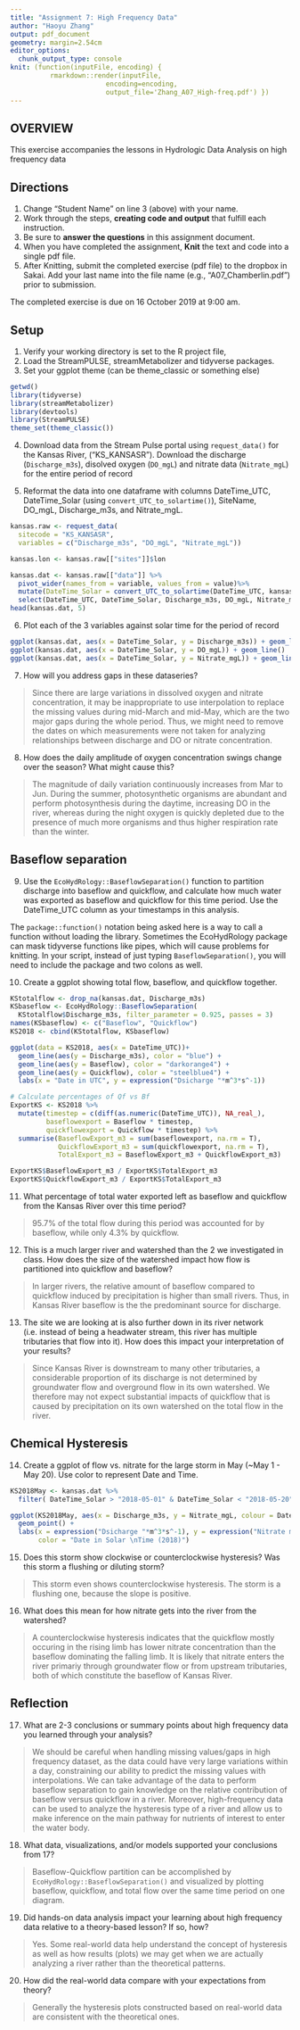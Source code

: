 ```yaml
---
title: "Assignment 7: High Frequency Data"
author: "Haoyu Zhang"
output: pdf_document
geometry: margin=2.54cm
editor_options: 
  chunk_output_type: console
knit: (function(inputFile, encoding) { 
          rmarkdown::render(inputFile,
                        encoding=encoding, 
                        output_file='Zhang_A07_High-freq.pdf') })
---
```


## OVERVIEW

This exercise accompanies the lessons in Hydrologic Data Analysis on high frequency data

## Directions
1. Change "Student Name" on line 3 (above) with your name.
2. Work through the steps, **creating code and output** that fulfill each instruction.
3. Be sure to **answer the questions** in this assignment document.
4. When you have completed the assignment, **Knit** the text and code into a single pdf file.
5. After Knitting, submit the completed exercise (pdf file) to the dropbox in Sakai. Add your last name into the file name (e.g., "A07_Chamberlin.pdf") prior to submission.

The completed exercise is due on 16 October 2019 at 9:00 am.

## Setup

1. Verify your working directory is set to the R project file, 
2. Load the StreamPULSE, streamMetabolizer and tidyverse packages. 
3. Set your ggplot theme (can be theme_classic or something else)


```r
getwd()
library(tidyverse)
library(streamMetabolizer)
library(devtools)
library(StreamPULSE)
theme_set(theme_classic())
```


4. Download data from the Stream Pulse portal using `request_data()` for the Kansas River, ("KS_KANSASR"). Download the discharge (`Discharge_m3s`), disolved oxygen (`DO_mgL`) and nitrate data (`Nitrate_mgL`) for the entire period of record

5. Reformat the data into one dataframe with columns DateTime_UTC, DateTime_Solar (using `convert_UTC_to_solartime()`), SiteName, DO_mgL, Discharge_m3s, and Nitrate_mgL.
```r
kansas.raw <- request_data(
  sitecode = "KS_KANSASR",
  variables = c("Discharge_m3s", "DO_mgL", "Nitrate_mgL"))

kansas.lon <- kansas.raw[["sites"]]$lon

kansas.dat <- kansas.raw[["data"]] %>%
  pivot_wider(names_from = variable, values_from = value)%>%
  mutate(DateTime_Solar = convert_UTC_to_solartime(DateTime_UTC, kansas.lon))%>%
  select(DateTime_UTC, DateTime_Solar, Discharge_m3s, DO_mgL, Nitrate_mgL)
head(kansas.dat, 5)
```

6. Plot each of the 3 variables against solar time for the period of record

```r
ggplot(kansas.dat, aes(x = DateTime_Solar, y = Discharge_m3s)) + geom_line()
ggplot(kansas.dat, aes(x = DateTime_Solar, y = DO_mgL)) + geom_line()
ggplot(kansas.dat, aes(x = DateTime_Solar, y = Nitrate_mgL)) + geom_line()
```

7. How will you address gaps in these dataseries?

> Since there are large variations in dissolved oxygen and nitrate concentration, it may be inappropriate to use interpolation to replace the missing values during mid-March and mid-May, which are the two major gaps during the whole period. Thus, we might need to remove the dates on which measurements were not taken for analyzing relationships between discharge and DO or nitrate concentration.

8. How does the daily amplitude of oxygen concentration swings change over the season? What might cause this?

> The magnitude of daily variation continuously increases from Mar to Jun. During the summer, photosynthetic organisms are abundant and perform photosynthesis during the daytime, increasing DO in the river, whereas during the night oxygen is quickly depleted due to the presence of much more organisms and thus higher respiration rate than the winter.

## Baseflow separation
9. Use the `EcoHydRology::BaseflowSeparation()` function to partition discharge into baseflow and quickflow, and calculate how much water was exported as baseflow and quickflow for this time period. Use the DateTime_UTC column as your timestamps in this analysis.

The `package::function()` notation being asked here is a way to call a function without loading the library. Sometimes the EcoHydRology package can mask tidyverse functions like pipes, which will cause problems for knitting. In your script, instead of just typing `BaseflowSeparation()`, you will need to include the package and two colons as well.

10. Create a ggplot showing total flow, baseflow, and quickflow together. 


```r

KStotalflow <- drop_na(kansas.dat, Discharge_m3s)
KSbaseflow <- EcoHydRology::BaseflowSeparation(
  KStotalflow$Discharge_m3s, filter_parameter = 0.925, passes = 3)
names(KSbaseflow) <- c("Baseflow", "Quickflow")
KS2018 <- cbind(KStotalflow, KSbaseflow)

ggplot(data = KS2018, aes(x = DateTime_UTC))+
  geom_line(aes(y = Discharge_m3s), color = "blue") +
  geom_line(aes(y = Baseflow), color = "darkorange4") +
  geom_line(aes(y = Quickflow), color = "steelblue4") +
  labs(x = "Date in UTC", y = expression("Dsicharge "*m^3*s^-1))

# Calculate percentages of Qf vs Bf
ExportKS <- KS2018 %>%
  mutate(timestep = c(diff(as.numeric(DateTime_UTC)), NA_real_),
         baseflowexport = Baseflow * timestep,
         quickflowexport = Quickflow * timestep) %>%
  summarise(BaseflowExport_m3 = sum(baseflowexport, na.rm = T),
            QuickflowExport_m3 = sum(quickflowexport, na.rm = T),
            TotalExport_m3 = BaseflowExport_m3 + QuickflowExport_m3)

ExportKS$BaseflowExport_m3 / ExportKS$TotalExport_m3
ExportKS$QuickflowExport_m3 / ExportKS$TotalExport_m3

```


11. What percentage of total water exported left as baseflow and quickflow from the Kansas River over this time period?

> 95.7% of the total flow during this period was accounted for by baseflow, while only 4.3% by quickflow.

12. This is a much larger river and watershed than the 2 we investigated in class. How does the size of the watershed impact how flow is partitioned into quickflow and baseflow? 

> In larger rivers, the relative amount of baseflow compared to quickflow induced by precipitation is higher than small rivers. Thus, in Kansas River baseflow is the the predominant source for discharge.

13. The site we are looking at is also further down in its river network (i.e. instead of being a headwater stream, this river has multiple tributaries that flow into it). How does this impact your interpretation of your results?

> Since Kansas River is downstream to many other tributaries, a considerable proportion of its discharge is not determined by groundwater flow and overground flow in its own watershed. We therefore may not expect substantial impacts of quickflow that is caused by precipitation on its own watershed on the total flow in the river.

## Chemical Hysteresis

14. Create a ggplot of flow vs. nitrate for the large storm in May (~May 1 - May 20). Use color to represent Date and Time.

```r
KS2018May <- kansas.dat %>%
  filter( DateTime_Solar > "2018-05-01" & DateTime_Solar < "2018-05-20")

ggplot(KS2018May, aes(x = Discharge_m3s, y = Nitrate_mgL, colour = DateTime_Solar)) +
  geom_point() +
  labs(x = expression("Dsicharge "*m^3*s^-1), y = expression("Nitrate mg/L"), 
       color = "Date in Solar \nTime (2018)") 
```

15. Does this storm show clockwise or counterclockwise hysteresis? Was this storm a flushing or diluting storm?

> This storm even shows counterclockwise hysteresis. The storm is a flushing one, because the slope is positive.

16. What does this mean for how nitrate gets into the river from the watershed?

> A counterclockwise hysteresis indicates that the quickflow mostly occuring in the rising limb has lower nitrate concentration than the baseflow dominating the falling limb. It is likely that nitrate enters the river primariy through groundwater flow or from upstream tributaries, both of which constitute the baseflow of Kansas River.

## Reflection
17. What are 2-3 conclusions or summary points about high frequency data you learned through your analysis?

> We should be careful when handling missing values/gaps in high frequency dataset, as the data could have very large variations within a day, constraining our ability to predict the missing values with interpolations. We can take advantage of the data to perform baseflow separation to gain knowledge on the relative contribution of baseflow versus quickflow in a river. Moreover, high-frequency data can be used to analyze the hysteresis type of a river and allow us to make inference on the main pathway for nutrients of interest to enter the water body.

18. What data, visualizations, and/or models supported your conclusions from 17?

> Baseflow-Quickflow partition can be accomplished by `EcoHydRology::BaseflowSeparation()` and visualized by plotting baseflow, quickflow, and total flow over the same time period on one diagram. 

19. Did hands-on data analysis impact your learning about high frequency data relative to a theory-based lesson? If so, how?

> Yes. Some real-world data help understand the concept of hysteresis as well as how results (plots) we may get when we are actually analyzing a river rather than the theoretical patterns.

20.	How did the real-world data compare with your expectations from theory?

> Generally the hysteresis plots constructed based on real-world data are consistent with the theoretical ones.
